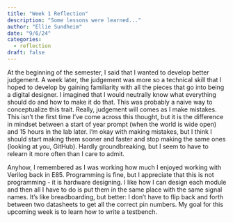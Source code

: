 ```yaml
---
title: "Week 1 Reflection"
description: "Some lessons were learned..."
author: "Ellie Sundheim"
date: "9/6/24"
categories:
  - reflection
draft: false
---
```

At the beginning of the semester, I said that I wanted to develop better judgement. A week later, the judgement was more so a technical skill that I hoped to develop by gaining familiarity with all the pieces that go into being a digital designer. I imagined that I would neutrally know what everything should do and how to make it do that. This was probably a naive way to conceptualize this trait. Really, judgement will comes as I make mistakes. This isn't the first time I've come across this thought, but it is the difference in mindset between a start of year prompt (when the world is wide open) and 15 hours in the lab later. I'm okay with making mistakes, but I think I should start making them sooner and faster and stop making the same ones (looking at you, GitHub). Hardly groundbreaking, but I seem to have to relearn it more often than I care to admit.

Anyhow, I remembered as I was working how much I enjoyed working with Verilog back in E85. Programming is fine, but I appreciate that this is not programming - it is hardware designing. I like how I can design each module and then all I have to do is put them in the same place with the same signal names. It's like breadboarding, but better: I don't have to flip back and forth between two datasheets to get all the correct pin numbers. My goal for this upcoming week is to learn how to write a testbench.
